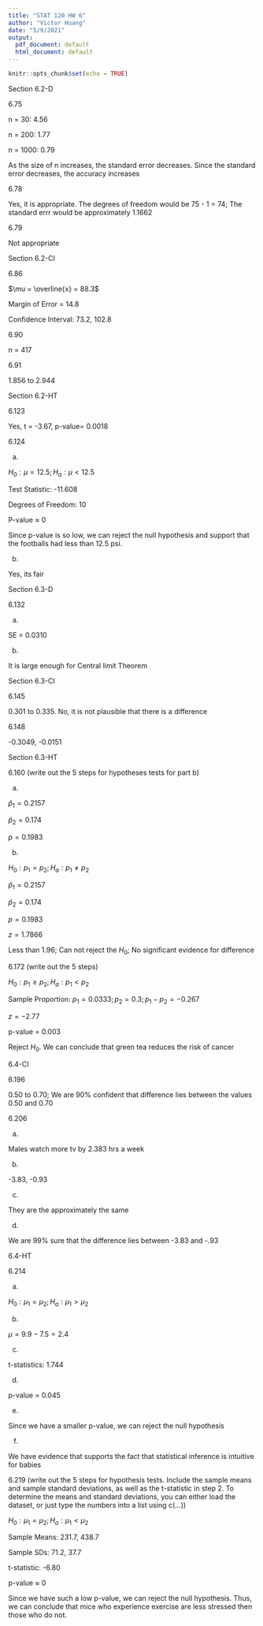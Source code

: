 ```yaml
---
title: "STAT 120 HW 6"
author: "Victor Huang"
date: "5/9/2021"
output:
  pdf_document: default
  html_document: default
---
```


```r
knitr::opts_chunk$set(echo = TRUE)
```

Section 6.2-D

6.75

n = 30: 4.56

n = 200: 1.77

n = 1000: 0.79

As the size of n increases, the standard error decreases. Since the standard error decreases, the accuracy increases

6.78

Yes, it is appropriate. The degrees of freedom would be 75 - 1 = 74; The standard errr would be approximately 1.1662

6.79

Not appropriate

Section 6.2-CI

6.86

$\mu = \overline{x} = 88.3$

Margin of Error = 14.8

Confidence Interval: 73.2, 102.8

6.90

n = 417

6.91

1.856 to 2.944

Section 6.2-HT

6.123

Yes, t = -3.67, p-value= 0.0018

6.124

a.

$H_{0}: \mu = 12.5; H_{a}: \mu < 12.5$

Test Statistic: -11.608

Degrees of Freedom: 10

P-value $\approx$ 0

Since p-value is so low, we can reject the null hypothesis and support that the footballs had less than 12.5 psi.

b.

Yes, its fair

Section 6.3-D

6.132

a.

SE = 0.0310

b.

It is large enough for Central limit Theorem

Section 6.3-CI

6.145

0.301 to 0.335. No, it is not plausible that there is a difference

6.148

-0.3049, -0.0151

Section 6.3-HT

6.160 (write out the 5 steps for hypotheses tests for part b)

a.

$\hat{p}_{1} = 0.2157$

$\hat{p}_{2} = 0.174$

$p = 0.1983$

b.

$H_{0}: p_{1} = p_{2}; H_{a}: p_{1} \not= p_{2}$

$\hat{p}_{1} = 0.2157$

$\hat{p}_{2} = 0.174$

$p = 0.1983$

$z = 1.7866$

Less than 1.96; Can not reject the $H_{0}$; No significant evidence for difference

6.172 (write out the 5 steps)

$H_0:p_{1} \geq p_{2}; H_a:p_{1} < p_{2}$

Sample Proportion: $p_{1}=0.0333; p_{2} = 0.3; p_{1} - p_{2} = -0.267$

$z = -2.77$

p-value = 0.003

Reject $H_{0}$. We can conclude that green tea reduces the risk of cancer

6.4-CI

6.196

0.50 to 0.70; We are 90% confident that difference lies between the values 0.50 and 0.70

6.206

a.

Males watch more tv by 2.383 hrs a week

b.

-3.83, -0.93

c.

They are the approximately the same

d.

We are 99% sure that the difference lies between -3.83 and -.93

6.4-HT

6.214

a.

$H_{0}: \mu_{1} = \mu_{2}; H_{a}: \mu_{1} > \mu_{2}$

b.

$\mu = 9.9 - 7.5 = 2.4$

c.

t-statistics: 1.744

d.

p-value = 0.045

e.

Since we have a smaller p-value, we can reject the null hypothesis

f.

We have evidence that supports the fact that statistical inference is intuitive for babies

6.219 (write out the 5 steps for hypothesis tests. Include the sample means and sample
standard deviations, as well as the t-statistic in step 2. To determine the means and standard deviations, you can either load the dataset, or just type the numbers into a list using c(...))

$H_{0}: \mu_{1} = \mu_{2}; H_{a}: \mu_{1} < \mu_{2}$

Sample Means: 231.7, 438.7

Sample SDs: 71.2, 37.7

t-statistic: -6.80

p-value $\approx$ 0

Since we have such a low p-value, we can reject the null hypothesis. Thus, we can conclude that mice who experience exercise are less stressed then those who do not.
